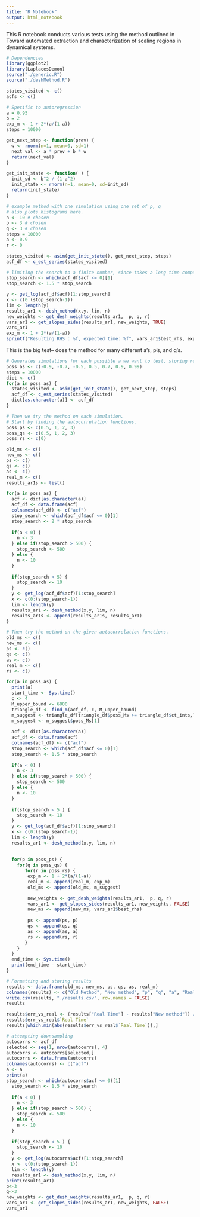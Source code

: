 ```yaml
---
title: "R Notebook"
output: html_notebook
---
```


This R notebook conducts various tests using the method outlined in Toward automated extraction and characterization of scaling regions in dynamical systems.

```r
# Dependencies
library(ggplot2)
library(LaplacesDemon)
source("./generic.R")
source("./deshMethod.R")
```

```r
states_visited <- c()
acfs <- c()
```

```r
# Specific to autoregression 
a = 0.95
b = 2
exp_m <- 1 + 2*(a/(1-a))
steps = 10000

get_next_step <- function(prev) {
  w <- rnorm(n=1, mean=0, sd=1)
  next_val <- a * prev + b * w
  return(next_val)
}

get_init_state <- function( ) {
  init_sd <- b^2 / (1-a^2)
  init_state <- rnorm(n=1, mean=0, sd=init_sd)
  return(init_state)
}
```

```r
# example method with one simulation using one set of p, q
# also plots histograms here. 
n <- 10 # chosen
p <- 3 # chosen
q <- 3 # chosen 
steps = 10000
a <- 0.9
r <- 0

states_visited <- asim(get_init_state(), get_next_step, steps)
acf_df <- c_est_series(states_visited)

# limiting the search to a finite number, since takes a long time computationally
stop_search <- which(acf_df$acf <= 0)[1]
stop_search <- 1.5 * stop_search

y <- get_log(acf_df$acf)[1:stop_search]
x <- c(0:(stop_search-1))
lim <- length(y)
results_ar1 <- desh_method(x,y, lim, n)
new_weights <- get_desh_weights(results_ar1,  p, q, r)
vars_ar1 <- get_slopes_sides(results_ar1, new_weights, TRUE)
vars_ar1
exp_m <- 1 + 2*(a/(1-a))
sprintf("Resulting RHS : %f, expected time: %f", vars_ar1$best_rhs, exp_m)
```

This is the big test-- does the method for many different a's, p's, and q's. 

```r
# Generates simulations for each possible a we want to test, storing results in a dictionary. 
poss_as <- c(-0.9, -0.7, -0.5, 0.5, 0.7, 0.9, 0.99)
steps = 10000
dict <- c()
for(a in poss_as) {
  states_visited <- asim(get_init_state(), get_next_step, steps)
  acf_df <- c_est_series(states_visited)
  dict[as.character(a)] <- acf_df
}
```

```r
# Then we try the method on each simulation.
# Start by finding the autocorrelation functions. 
poss_ps <- c(0.5, 1, 2, 3)
poss_qs <- c(0.5, 1, 2, 3)
poss_rs <- c(0)

old_ms <- c()
new_ms <- c()
ps <- c()
qs <- c()
as <- c()
real_m <- c()
results_ar1s <- list()

for(a in poss_as) {
  acf <- dict[as.character(a)]
  acf_df <- data.frame(acf)
  colnames(acf_df) <- c("acf")
  stop_search <- which(acf_df$acf <= 0)[1]
  stop_search <- 2 * stop_search
      
  if(a < 0) {
    n <- 3
  } else if(stop_search > 500) {
    stop_search <- 500
  } else {
    n <- 10
  }
  
  if(stop_search < 5) {
    stop_search <- 10
  }
  y <- get_log(acf_df$acf)[1:stop_search]
  x <- c(0:(stop_search-1))
  lim <- length(y)
  results_ar1 <- desh_method(x,y, lim, n)
  results_ar1s <- append(results_ar1s, results_ar1)
}
```
```r
# Then try the method on the given autocorrelation functions.
old_ms <- c()
new_ms <- c()
ps <- c()
qs <- c()
as <- c()
real_m <- c()
rs <- c()

for(a in poss_as) {
  print(a)
  start_time <- Sys.time()
  c <- 4
  M_upper_bound <- 6000
  triangle_df <- find_m(acf_df, c, M_upper_bound)
  m_suggest <- triangle_df[triangle_df$poss_Ms >= triangle_df$ct_ints,]
  m_suggest <- m_suggest$poss_Ms[1]
  
  acf <- dict[as.character(a)]
  acf_df <- data.frame(acf)
  colnames(acf_df) <- c("acf")
  stop_search <- which(acf_df$acf <= 0)[1]
  stop_search <- 1.5 * stop_search
      
  if(a < 0) {
    n <- 3
  } else if(stop_search > 500) {
    stop_search <- 500
  } else {
    n <- 10
  }
  
  if(stop_search < 5 ) {
    stop_search <- 10
  }
  y <- get_log(acf_df$acf)[1:stop_search]
  x <- c(0:(stop_search-1))
  lim <- length(y)
  results_ar1 <- desh_method(x,y, lim, n)
  
  
  for(p in poss_ps) {
    for(q in poss_qs) {
       for(r in poss_rs) {
        exp_m <- 1 + 2*(a/(1-a))
        real_m <- append(real_m, exp_m)
        old_ms <- append(old_ms, m_suggest)

        new_weights <- get_desh_weights(results_ar1,  p, q, r)
        vars_ar1 <- get_slopes_sides(results_ar1, new_weights, FALSE)
        new_ms <- append(new_ms, vars_ar1$best_rhs)
        
        ps <- append(ps, p)
        qs <- append(qs, q)
        as <- append(as, a)
        rs <- append(rs, r)
       }
    }
  }
  end_time <- Sys.time()
  print(end_time - start_time)
}

```
```r
# Formatting and storing results
results <- data.frame(old_ms, new_ms, ps, qs, as, real_m)
colnames(results) <- c("Old Method", "New method", "p", "q", "a", "Real Time")
write.csv(results, "./results.csv", row.names = FALSE)
results
```
```r
results$err_vs_real <- (results["Real Time"] - results["New method"]) / results["Real Time"]
results$err_vs_real$`Real Time`
results[which.min(abs(results$err_vs_real$`Real Time`)),]
```
```r
# attempting downsampling
autocorrs <- acf_df
selected <- seq(1, nrow(autocorrs), 4)
autocorrs <- autocorrs[selected,]
autocorrs <- data.frame(autocorrs)
colnames(autocorrs) <- c("acf")
a <- a
print(a)
stop_search <- which(autocorrs$acf <= 0)[1]
  stop_search <- 1.5 * stop_search
      
  if(a < 0) {
    n <- 3
  } else if(stop_search > 500) {
    stop_search <- 500
  } else {
    n <- 10
  }
  
  if(stop_search < 5 ) {
    stop_search <- 10
  }
  y <- get_log(autocorrs$acf)[1:stop_search]
  x <- c(0:(stop_search-1))
  lim <- length(y)
  results_ar1 <- desh_method(x,y, lim, n)
print(results_ar1)
p<-3
q<-3
new_weights <- get_desh_weights(results_ar1,  p, q, r)
vars_ar1 <- get_slopes_sides(results_ar1, new_weights, FALSE)
vars_ar1
```